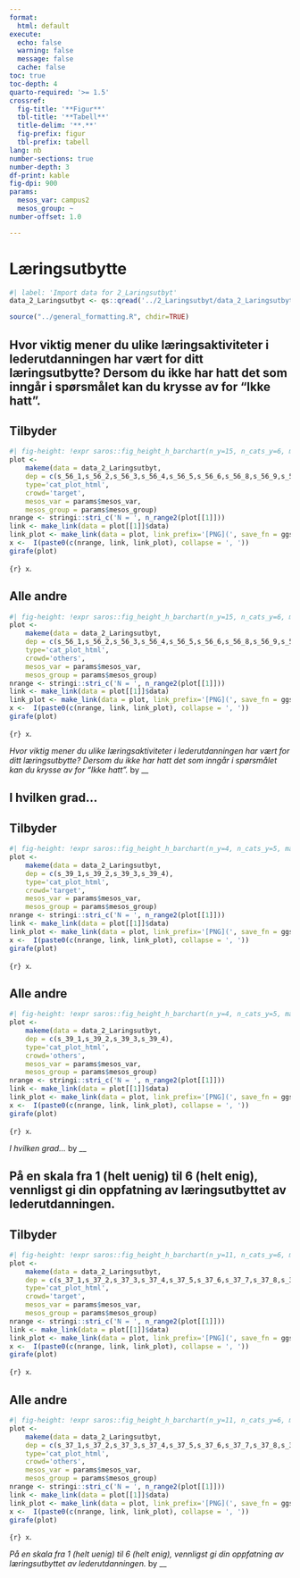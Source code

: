 ```yaml
---
format:
  html: default
execute:
  echo: false
  warning: false
  message: false
  cache: false
toc: true
toc-depth: 4
quarto-required: '>= 1.5'
crossref:
  fig-title: '**Figur**'
  tbl-title: '**Tabell**'
  title-delim: '**.**'
  fig-prefix: figur
  tbl-prefix: tabell
lang: nb
number-sections: true
number-depth: 3
df-print: kable
fig-dpi: 900
params:
  mesos_var: campus2
  mesos_group: ~
number-offset: 1.0

---
```

# Læringsutbytte
```r
#| label: 'Import data for 2_Laringsutbyt'
data_2_Laringsutbyt <- qs::qread('../2_Laringsutbyt/data_2_Laringsutbyt.qs')
```
```r
source("../general_formatting.R", chdir=TRUE)
```

## Hvor viktig mener du ulike læringsaktiviteter i lederutdanningen har vært for ditt læringsutbytte? Dersom du ikke har hatt det som inngår i spørsmålet kan du krysse av for "Ikke hatt".{#sec-Hvor-viktig-mener-du-ulike-laringsaktiviteter-i-lederutdanningen-har-vart-for-ditt-laringsutbytte-Dersom-du-ikke-har-hatt-det-som-inngar-i-sporsmalet-kan-du-krysse-av-for-Ikke-hatt--89}


::: {.panel-tabset}

## Tilbyder

::: {#fig-laringsutbytte-s-56-fct-cat-plot-html-target}

```r
#| fig-height: !expr saros::fig_height_h_barchart(n_y=15, n_cats_y=6, max_chars_cats_y=13, multiplier_per_plot=6)
plot <-
	makeme(data = data_2_Laringsutbyt,
	dep = c(s_56_1,s_56_2,s_56_3,s_56_4,s_56_5,s_56_6,s_56_8,s_56_9,s_56_10,s_56_11,s_56_12,s_56_13,s_56_14,s_56_15,s_56_16),
	type='cat_plot_html',
	crowd='target',
	mesos_var = params$mesos_var,
	mesos_group = params$mesos_group)
nrange <- stringi::stri_c('N = ', n_range2(plot[[1]]))
link <- make_link(data = plot[[1]]$data)
link_plot <- make_link(data = plot, link_prefix='[PNG](', save_fn = ggsaver, file_suffix = '.png')
x <-  I(paste0(c(nrange, link, link_plot), collapse = ', '))
girafe(plot)
```

`{r} x`.

:::


## Alle andre

::: {#fig-laringsutbytte-s-56-fct-cat-plot-html-others}

```r
#| fig-height: !expr saros::fig_height_h_barchart(n_y=15, n_cats_y=6, max_chars_cats_y=13, multiplier_per_plot=6)
plot <-
	makeme(data = data_2_Laringsutbyt,
	dep = c(s_56_1,s_56_2,s_56_3,s_56_4,s_56_5,s_56_6,s_56_8,s_56_9,s_56_10,s_56_11,s_56_12,s_56_13,s_56_14,s_56_15,s_56_16),
	type='cat_plot_html',
	crowd='others',
	mesos_var = params$mesos_var,
	mesos_group = params$mesos_group)
nrange <- stringi::stri_c('N = ', n_range2(plot[[1]]))
link <- make_link(data = plot[[1]]$data)
link_plot <- make_link(data = plot, link_prefix='[PNG](', save_fn = ggsaver, file_suffix = '.png')
x <-  I(paste0(c(nrange, link, link_plot), collapse = ', '))
girafe(plot)
```

`{r} x`.

:::

_Hvor viktig mener du ulike læringsaktiviteter i lederutdanningen har vært for ditt læringsutbytte? Dersom du ikke har hatt det som inngår i spørsmålet kan du krysse av for "Ikke hatt"._ by __

:::


## I hvilken grad...{#sec-I-hvilken-grad--67}


::: {.panel-tabset}

## Tilbyder

::: {#fig-laringsutbytte-s-39-fct-cat-plot-html-target}

```r
#| fig-height: !expr saros::fig_height_h_barchart(n_y=4, n_cats_y=5, max_chars_cats_y=18)
plot <-
	makeme(data = data_2_Laringsutbyt,
	dep = c(s_39_1,s_39_2,s_39_3,s_39_4),
	type='cat_plot_html',
	crowd='target',
	mesos_var = params$mesos_var,
	mesos_group = params$mesos_group)
nrange <- stringi::stri_c('N = ', n_range2(plot[[1]]))
link <- make_link(data = plot[[1]]$data)
link_plot <- make_link(data = plot, link_prefix='[PNG](', save_fn = ggsaver, file_suffix = '.png')
x <-  I(paste0(c(nrange, link, link_plot), collapse = ', '))
girafe(plot)
```

`{r} x`.

:::


## Alle andre

::: {#fig-laringsutbytte-s-39-fct-cat-plot-html-others}

```r
#| fig-height: !expr saros::fig_height_h_barchart(n_y=4, n_cats_y=5, max_chars_cats_y=18)
plot <-
	makeme(data = data_2_Laringsutbyt,
	dep = c(s_39_1,s_39_2,s_39_3,s_39_4),
	type='cat_plot_html',
	crowd='others',
	mesos_var = params$mesos_var,
	mesos_group = params$mesos_group)
nrange <- stringi::stri_c('N = ', n_range2(plot[[1]]))
link <- make_link(data = plot[[1]]$data)
link_plot <- make_link(data = plot, link_prefix='[PNG](', save_fn = ggsaver, file_suffix = '.png')
x <-  I(paste0(c(nrange, link, link_plot), collapse = ', '))
girafe(plot)
```

`{r} x`.

:::

_I hvilken grad..._ by __

:::


## På en skala fra 1 (helt uenig) til 6 (helt enig), vennligst gi din oppfatning av læringsutbyttet av lederutdanningen.{#sec-Pa-en-skala-fra-1-helt-uenig-til-6-helt-enig-vennligst-gi-din-oppfatning-av-laringsutbyttet-av-lederutdanningen--55}


::: {.panel-tabset}

## Tilbyder

::: {#fig-laringsutbytte-s-37-fct-cat-plot-html-target}

```r
#| fig-height: !expr saros::fig_height_h_barchart(n_y=11, n_cats_y=6, max_chars_cats_y=14, multiplier_per_plot=9)
plot <-
	makeme(data = data_2_Laringsutbyt,
	dep = c(s_37_1,s_37_2,s_37_3,s_37_4,s_37_5,s_37_6,s_37_7,s_37_8,s_37_9,s_37_10,s_37_11),
	type='cat_plot_html',
	crowd='target',
	mesos_var = params$mesos_var,
	mesos_group = params$mesos_group)
nrange <- stringi::stri_c('N = ', n_range2(plot[[1]]))
link <- make_link(data = plot[[1]]$data)
link_plot <- make_link(data = plot, link_prefix='[PNG](', save_fn = ggsaver, file_suffix = '.png')
x <-  I(paste0(c(nrange, link, link_plot), collapse = ', '))
girafe(plot)
```

`{r} x`.

:::


## Alle andre

::: {#fig-laringsutbytte-s-37-fct-cat-plot-html-others}

```r
#| fig-height: !expr saros::fig_height_h_barchart(n_y=11, n_cats_y=6, max_chars_cats_y=14, multiplier_per_plot=9)
plot <-
	makeme(data = data_2_Laringsutbyt,
	dep = c(s_37_1,s_37_2,s_37_3,s_37_4,s_37_5,s_37_6,s_37_7,s_37_8,s_37_9,s_37_10,s_37_11),
	type='cat_plot_html',
	crowd='others',
	mesos_var = params$mesos_var,
	mesos_group = params$mesos_group)
nrange <- stringi::stri_c('N = ', n_range2(plot[[1]]))
link <- make_link(data = plot[[1]]$data)
link_plot <- make_link(data = plot, link_prefix='[PNG](', save_fn = ggsaver, file_suffix = '.png')
x <-  I(paste0(c(nrange, link, link_plot), collapse = ', '))
girafe(plot)
```

`{r} x`.

:::

_På en skala fra 1 (helt uenig) til 6 (helt enig), vennligst gi din oppfatning av læringsutbyttet av lederutdanningen._ by __

:::
